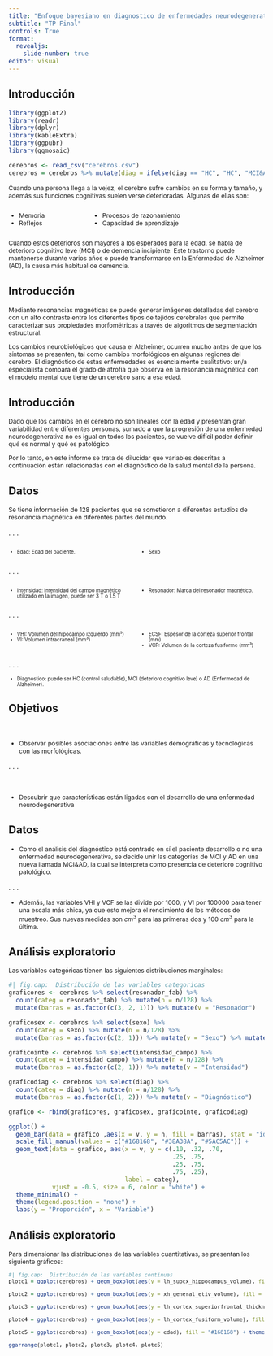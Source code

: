 ```yaml
---
title: "Enfoque bayesiano en diagnostico de enfermedades neurodegenerativas"
subtitle: "TP Final"
controls: True
format:
  revealjs:
    slide-number: true
editor: visual
---
```


## Introducción

```r
library(ggplot2)
library(readr)
library(dplyr)
library(kableExtra)
library(ggpubr)
library(ggmosaic)

cerebros <- read_csv("cerebros.csv")
cerebros = cerebros %>% mutate(diag = ifelse(diag == "HC", "HC", "MCI&AD"), lh_subcx_hippocampus_volume = lh_subcx_hippocampus_volume/1000, xh_general_etiv_volume = xh_general_etiv_volume/100000, lh_cortex_fusiform_volume = lh_cortex_fusiform_volume/1000, intensidad_campo = ifelse(intensidad_campo == 1.5, "1.5T", "3T"), sexo = ifelse(sexo == "female", "Femenino", "Masculino"))
```

::: {style="font-size: 87%;"}
Cuando una persona llega a la vejez, el cerebro sufre cambios en su forma y tamaño, y además sus funciones cognitivas suelen verse deterioradas. Algunas de ellas son:

::: columns
::: {.column width="30%"}
-   Memoria
-   Reflejos
:::

::: {.column width="70%"}
-   Procesos de razonamiento
-   Capacidad de aprendizaje
:::
:::

Cuando estos deterioros son mayores a los esperados para la edad, se habla de deterioro cognitivo leve (MCI) o de demencia incipiente. Este trastorno puede mantenerse durante varios años o puede transformarse en la Enfermedad de Alzheimer (AD), la causa más habitual de demencia.
:::

## Introducción

::: {style="font-size: 87%;"}
Mediante resonancias magnéticas se puede generar imágenes detalladas del cerebro con un alto contraste entre los diferentes tipos de tejidos cerebrales que permite caracterizar sus propiedades morfométricas a través de algoritmos de segmentación estructural.

 Los cambios neurobiológicos que causa el Alzheimer, ocurren mucho antes de que los síntomas se presenten, tal como cambios morfológicos en algunas regiones del cerebro. El diagnóstico de estas enfermedades es esencialmente cualitativo: un/a especialista compara el grado de atrofia que observa en la resonancia magnética con el modelo mental que tiene de un cerebro sano a esa edad.
:::


## Introducción

::: {style="font-size: 87%;"}
Dado que los cambios en el cerebro no son lineales con la edad y presentan gran variabilidad entre diferentes personas, sumado a que la progresión de una enfermedad neurodegenerativa no es igual en todos los pacientes, se vuelve difícil poder definir qué es normal y qué es patológico.

Por lo tanto, en este informe se trata de dilucidar que variables descritas a continuación están relacionadas con el diagnóstico de la salud mental de la persona.
:::

## Datos

::: {style="font-size: 87%;"}
Se tiene información de 128 pacientes que se sometieron a diferentes estudios de resonancia magnética en diferentes partes del mundo.
:::

. . .

::: {style="font-size: 70%;"}

::: columns
::: {.column width="50%"}
-   Edad: Edad del paciente.
:::
::: {.column width="50%"}
-   Sexo
:::
:::

:::

. . .

::: {style="font-size: 70%;"}
::: columns
::: {.column width="50%"}
-   Intensidad: Intensidad del campo magnético utilizado en la imagen, puede ser 3 T o 1.5 T

:::
::: {.column width="50%"}
-   Resonador: Marca del resonador magnético.

:::
:::
:::



. . .

::: {style="font-size: 70%;"}
::: columns
::: {.column width="50%"}
-   VHI: Volumen del hipocampo izquierdo (mm³)
-   VI: Volumen intracraneal (mm³)

:::
::: {.column width="50%"}
-   ECSF: Espesor de la corteza superior frontal (mm)
-   VCF: Volumen de la corteza fusiforme (mm³)
:::
:::
:::

. . . 

::: {style="font-size: 70%;"}
-   Diagnostico: puede ser HC (control saludable), MCI (deterioro cognitivo leve) o AD (Enfermedad de Alzheimer).
:::



## Objetivos

\





::: {style="font-size: 87%;"}


- Observar posibles asociaciones entre las variables demográficas y tecnológicas con las morfológicas.

:::

. . .

\

::: {style="font-size: 87%;"}
-   Descubrir que características están ligadas con el desarrollo de una enfermedad neurodegenerativa

:::



## Datos

::: {style="font-size: 87%;"}
-   Como el análisis del diagnóstico está centrado en sí el paciente desarrollo o no una enfermedad neurodegenerativa, se decide unir las categorías de MCI y AD en una nueva llamada MCI&AD, la cual se interpreta como presencia de deterioro cognitivo patológico.
:::

. . .

::: {style="font-size: 87%;"}
-   Además, las variables VHI y VCF se las divide por 1000, y VI por 100000 para tener una escala más chica, ya que esto mejora el rendimiento de los métodos de muestreo. Sus nuevas medidas son $cm^3$ para las primeras dos y 100 $cm^3$ para la última.
:::



## Análisis exploratorio

::: {style="font-size: 87%;"}
Las variables categóricas tienen las siguientes distribuciones marginales:
:::




```r
#| fig.cap:  Distribución de las variables categoricas
graficores <- cerebros %>% select(resonador_fab) %>%
  count(categ = resonador_fab) %>% mutate(n = n/128) %>% 
  mutate(barras = as.factor(c(3, 2, 1))) %>% mutate(v = "Resonador")

graficosex <- cerebros %>% select(sexo) %>%
  count(categ = sexo) %>% mutate(n = n/128) %>% 
  mutate(barras = as.factor(c(2, 1))) %>% mutate(v = "Sexo") %>% mutate(categ = ifelse(categ == "Masculino", "Masculino", "Femenino"))

graficointe <- cerebros %>% select(intensidad_campo) %>%
  count(categ = intensidad_campo) %>% mutate(n = n/128) %>% 
  mutate(barras = as.factor(c(2, 1))) %>% mutate(v = "Intensidad")

graficodiag <- cerebros %>% select(diag) %>%
  count(categ = diag) %>% mutate(n = n/128) %>% 
  mutate(barras = as.factor(c(1, 2))) %>% mutate(v = "Diagnóstico")

grafico <- rbind(graficores, graficosex, graficointe, graficodiag)

ggplot() + 
  geom_bar(data = grafico ,aes(x = v, y = n, fill = barras), stat = "identity") +
  scale_fill_manual(values = c("#168168", "#38A38A", "#5AC5AC")) +
  geom_text(data = grafico, aes(x = v, y = c(.10, .32, .70,
                                             .25, .75,
                                             .25, .75,
                                             .75, .25),
                                label = categ), 
            vjust = -0.5, size = 6, color = "white") + 
  theme_minimal() +
  theme(legend.position = "none") +
  labs(y = "Proporción", x = "Variable")

```



## Análisis exploratorio

::: {style="font-size: 87%;"}
Para dimensionar las distribuciones de las variables cuantitativas, se presentan los siguiente gráficos:

```r
#| fig.cap:  Distribución de las variables continuas
plotc1 = ggplot(cerebros) + geom_boxplot(aes(y = lh_subcx_hippocampus_volume), fill = "#168168") + theme_minimal() + theme(axis.ticks.x.bottom = element_blank(), axis.text.x.bottom = element_blank(), panel.grid.major.x = element_blank(), panel.grid.minor.x = element_blank()) + labs(title = expression(paste("VHI⠀", (cm^{3}))), y = "") + xlim(-.8,.8)

plotc2 = ggplot(cerebros) + geom_boxplot(aes(y = xh_general_etiv_volume), fill = "#168168") + theme_minimal() + theme(axis.ticks.x.bottom = element_blank(), axis.text.x.bottom = element_blank(), panel.grid.major.x = element_blank(), panel.grid.minor.x = element_blank()) + labs(title = expression(paste("VI⠀(100", cm^{3}, ")")), y = "") + xlim(-.8,.8)

plotc3 = ggplot(cerebros) + geom_boxplot(aes(y = lh_cortex_superiorfrontal_thickness), fill = "#168168") + theme_minimal() + theme(axis.ticks.x.bottom = element_blank(), axis.text.x.bottom = element_blank(), panel.grid.major.x = element_blank(), panel.grid.minor.x = element_blank()) + labs(title = expression(paste("ECSF⠀", (mm))), y = "") + xlim(-.8,.8)

plotc4 = ggplot(cerebros) + geom_boxplot(aes(y = lh_cortex_fusiform_volume), fill = "#168168")  + theme_minimal() + theme(axis.ticks.x.bottom = element_blank(), axis.text.x.bottom = element_blank(), panel.grid.major.x = element_blank(), panel.grid.minor.x = element_blank()) + labs(title = expression(paste("VCF⠀", (cm^{3}))), y = "")+ xlim(-.8,.8)

plotc5 = ggplot(cerebros) + geom_boxplot(aes(y = edad), fill = "#168168") + theme_minimal() + theme(axis.ticks.x.bottom = element_blank(), axis.text.x.bottom = element_blank(), panel.grid.major.x = element_blank(), panel.grid.minor.x = element_blank()) + labs(title = "Edad", y = "") + xlim(-.8,.8)

ggarrange(plotc1, plotc2, plotc3, plotc4, plotc5)
```


:::
